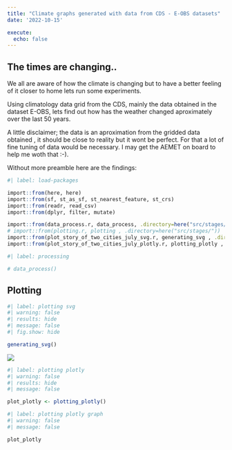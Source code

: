 ```yaml
---
title: "Climate graphs generated with data from CDS - E-OBS datasets"
date: '2022-10-15'

execute:
  echo: false
---
```


## The times are changing..

We all are aware of how the climate is changing but to have a better feeling of it closer to home lets run some experiments.

Using climatology data grid from the CDS, mainly the data obtained in the dataset E-OBS, lets find out how has the weather changed aproximately over the last 50 years.

A little disclaimer; the data is an aproximation from the gridded data obtained , it should be close to reality but it wont be perfect. For that a lot of fine tuning of data would be necessary. I may get the AEMET on board to help me woth that :-).

Without more preamble here are the findings:

```r
#| label: load-packages

import::from(here, here)
import::from(sf, st_as_sf, st_nearest_feature, st_crs)
import::from(readr, read_csv)
import::from(dplyr, filter, mutate)

import::from(data_process.r, data_process, .directory=here("src/stages/"))
# import::from(plotting.r, plotting , .directory=here("src/stages/"))
import::from(plot_story_of_two_cities_july_svg.r, generating_svg , .directory=here("src/modules/"))
import::from(plot_story_of_two_cities_july_plotly.r, plotting_plotly , .directory=here("src/modules/"))
```

```r
#| label: processing

# data_process()

```

## Plotting

```r
#| label: plotting svg
#| warning: false
#| results: hide
#| message: false
#| fig.show: hide

generating_svg()

```

![](out/cds_e_obs_spain_cities_story_of_two_cities_july.svg)

```r
#| label: plotting plotly
#| warning: false
#| results: hide
#| message: false

plot_plotly <- plotting_plotly()

```

```r
#| label: plotting plotly graph
#| warning: false
#| message: false

plot_plotly

```
